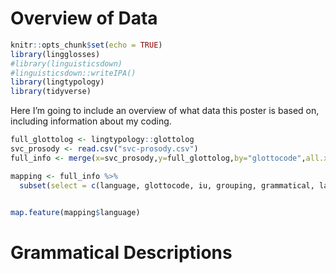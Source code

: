 # Overview of Data

```r
knitr::opts_chunk$set(echo = TRUE)
library(lingglosses)
#library(linguisticsdown)
#linguisticsdown::writeIPA()
library(lingtypology)
library(tidyverse)
```

Here I'm going to include an overview of what data this poster is based on, including information about my coding.

```r

full_glottolog <- lingtypology::glottolog
svc_prosody <- read.csv("svc-prosody.csv")
full_info <- merge(x=svc_prosody,y=full_glottolog,by="glottocode",all.x=TRUE)

mapping <- full_info %>%
  subset(select = c(language, glottocode, iu, grouping, grammatical, latitude, longitude))


map.feature(mapping$language)

```

# Grammatical Descriptions





<!-- ## Language -->
<!-- ### Details -->
<!-- Glottocode: <br>  -->
<!-- Family:  <br> -->
<!-- Macroarea:  -->

<!-- ### Coding -->
<!-- IU: 1 <br> Grouping: ? <br> Grammatical: 1 -->

<!-- > Citation [@source2001] -->

<!-- ### Examples -->

<!-- (@language1) @source2001, pg, example 27 -->
<!-- ```{r, echo=FALSE} -->
<!-- gloss_example(transliteration = "ko:dulu sulo:bo-mo: wElE sE:-ja:", -->
<!--              glosses = "downward NAME-DAT shout say-PST", -->
<!--              free_translation = "I shouted it down to Solo:bu.") -->
<!-- ``` -->


